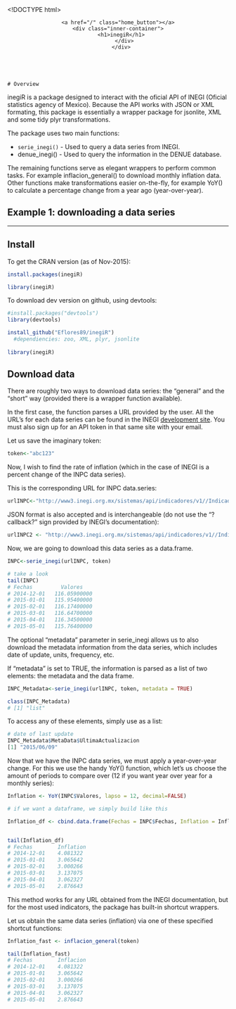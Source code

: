 <!DOCTYPE html>
<html>
<head>
  <!-- Global site tag (gtag.js) - Google Analytics -->
<script async src="https://www.googletagmanager.com/gtag/js?id=UA-81406080-1"></script>
<script>
  window.dataLayer = window.dataLayer || [];
  function gtag(){dataLayer.push(arguments);}
  gtag('js', new Date());

  gtag('config', 'UA-81406080-1');
</script>
  <meta charset="utf-8">
  <meta http-equiv="X-UA-Compatible" content="IE=edge,chrome=1">
  <title>inegiR | En El Margen</title>
  <meta name="viewport" content="width=device-width">


  <!-- syntax highlighting CSS -->
  <link rel="stylesheet" href="/css/syntax.css">

  <!-- CSS -->
  <link rel="stylesheet" href="/css/reset.css">
  <link rel="stylesheet" href="/css/main.css">
  <!-- <link href="http://netdna.bootstrapcdn.com/font-awesome/4.0.3/css/font-awesome.css" rel="stylesheet"> -->


  <!-- Fonts -->
  <link href='http://fonts.googleapis.com/css?family=Bitter:400,700,400italic|Open+Sans:400italic,600italic,400,600' rel='stylesheet' type='text/css'>
  
  
  <link rel="stylesheet" href="/css/science.css">
  

</head>

<body>
  <header style="background-image: url(/images/cover.jpg);">
  <div class="container post-container">
    <a href="/" class="home_button"></a>
    <div class="inner-container">
      <h1>inegiR</h1>
        </div>
      </div>
      
</header>

<article>
  <div class="container">
    # Overview


inegiR is a package designed to interact with the oficial API of INEGI (Oficial statistics agency of Mexico). Because the API works with JSON or XML formating, this package is essentially a wrapper package for jsonlite, XML and some tidy plyr transformations. 

The package uses two main functions: 

 - `serie_inegi()` - Used to query a data series from INEGI. 
 - denue_inegi() - Used to query the information in the DENUE database.
 
The remaining functions serve as elegant wrappers to perform common tasks. For example inflacion_general() to download monthly inflation data. Other functions make transformations easier on-the-fly, for example YoY() to calculate a percentage change from a year ago (year-over-year). 




# Example 1: downloading a data series 


---

## Install

To get the CRAN version (as of Nov-2015):

```r

install.packages(inegiR)

library(inegiR)

```

To download dev version on github, using devtools:

```r
#install.packages("devtools")
library(devtools)

install_github("Eflores89/inegiR")
  #dependiencies: zoo, XML, plyr, jsonlite
  
library(inegiR)
```


## Download data

There are roughly two ways to download data series: the "general" and the "short" way (provided there is a wrapper function available). 

In the first case, the function parses a URL provided by the user. All the URL's for each data series can be found in the INEGI [development site](http://www.inegi.org.mx/desarrolladores/indicadores/apiindicadores.aspx). You must also sign up for an API token in that same site with your email. 


Let us save the imaginary token:
```r
token<-"abc123"
```

Now, I wish to find the rate of inflation (which in the case of INEGI is a percent change of the INPC data series).

This is the corresponding URL for INPC data.series:
```r
urlINPC<-"http://www3.inegi.org.mx/sistemas/api/indicadores/v1//Indicador/216064/00000/es/false/xml/"
```

JSON format is also accepted and is interchangeable (do not use the "?callback?" sign provided by INEGI's documentation): 
```r
urlINPC2 <- "http://www3.inegi.org.mx/sistemas/api/indicadores/v1//Indicador/216064/00000/es/false/json/"
````

Now, we are going to download this data series as a data.frame.

```r

INPC<-serie_inegi(urlINPC, token)

# take a look
tail(INPC)
# Fechas         Valores
# 2014-12-01   116.05900000
# 2015-01-01   115.95400000
# 2015-02-01   116.17400000
# 2015-03-01   116.64700000
# 2015-04-01   116.34500000
# 2015-05-01   115.76400000

```

The optional "metadata" parameter in serie_inegi allows us to also download the metadata information from the data series, which includes date of update, units, frequency, etc. 

If "metadata" is set to TRUE, the information is parsed as a list of two elements: the metadata and the data frame. 

```r

INPC_Metadata<-serie_inegi(urlINPC, token, metadata = TRUE)

class(INPC_Metadata)
# [1] "list"
```

To access any of these elements, simply use as a list:

```r

# date of last update
INPC_Metadata$MetaData$UltimaActualizacion
[1] "2015/06/09"

```


Now that we have the INPC data series, we must apply a year-over-year change. For this we use the handy YoY() function, which let's us choose the amount of periods to compare over (12 if you want year over year for a monthly series): 


```r

Inflation <- YoY(INPC$Valores, lapso = 12, decimal=FALSE)

# if we want a dataframe, we simply build like this

Inflation_df <- cbind.data.frame(Fechas = INPC$Fechas, Inflation = Inflation)


tail(Inflation_df)
# Fechas        Inflation
# 2014-12-01    4.081322
# 2015-01-01    3.065642
# 2015-02-01    3.000266
# 2015-03-01    3.137075
# 2015-04-01    3.062327
# 2015-05-01    2.876643
```

This method works for any URL obtained from the INEGI documentation, but for the most used indicators, the package has built-in shortcut wrappers. 


Let us obtain the same data series (inflation) via one of these specified shortcut functions:


```r
Inflation_fast <- inflacion_general(token)

tail(Inflation_fast)
# Fechas        Inflacion
# 2014-12-01    4.081322
# 2015-01-01    3.065642
# 2015-02-01    3.000266
# 2015-03-01    3.137075
# 2015-04-01    3.062327
# 2015-05-01    2.876643
```

  </div>
</article>
</body>
</html>
